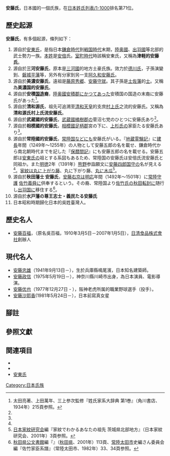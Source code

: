 '''安藤氏'''，日本國的一個氏族，在[[日本姓氏列表/1-1000|日本姓氏列表/1-1000]]排名第71位。
{{右|left|
<gallery>
File:Japanese Crest Maru ni Mokkou(White background).svg|家紋 [[木瓜紋|丸に木瓜]]<br/>（常陸安藤氏）
</gallery>
}}

==歷史起源==
'''安藤氏'''，有多個起源，條列如下：
# 源自於[[安東氏|安東氏]]，是指日本[[鎌倉時代|鎌倉時代]]到[[戦国時代|戦国時代]]末期，[[陸奥國|陸奥國]]、[[出羽國|出羽國]]等北部的武士勢力一族。[[本姓|本姓]]是[[安倍|安倍]]氏。[[室町時代|室町時代]]時該稱安東氏，又稱為'''津軽的安藤氏'''。
# 源自於'''三河安藤氏'''，原本是[[三河國|三河國]]的地方土豪氏族。效力於[[德川氏|德川氏]]，子孫演變到{{tsl|ja|紀伊田辺藩|}}、[[磐城平藩|磐城平藩]]等，另外有分家到另一支[[阿久和安藤氏|阿久和安藤氏]]。
# 源自於'''美濃安藤氏'''，遠祖是[[藤原秀郷|藤原秀郷]]、[[安藤守就|安藤守就]]。其子孫是[[土佐藩|土佐藩]]的[[士|士]]。又稱為'''美濃国的安藤氏'''。
# 源自於'''安積[[国造|国造]]裔'''，[[陸奥國|陸奥國]][[安積郡|安積郡]]にかつてあった安積国の国造の末裔に安藤氏があった<ref name="ota215">太田亮著、上田萬年、三上参次監修『姓氏家系大辞典 第1巻』（角川書店、1934年）215頁参照。</ref>。
# 源自於'''清和源氏'''，祖先可追溯至[[清和天皇|清和天皇]]的支庶[[村上氏|村上氏]]之流的安藤氏。又稱為'''清和源氏村上氏流安藤氏'''。
# 源自於'''武蔵國的安藤氏'''，[[武蔵國|武蔵國]][[橘樹郡|橘樹郡]]の菅沼七党のひとつに安藤氏あり<ref name="ota215"/>。
# 源自於'''相模國的安藤氏'''，[[相模國|相模國]][[足柄郡|足柄郡]]宮の下に、[[上杉氏|上杉氏]]の家臣たる安藤氏あり<ref name="ota215"/>。
# 源自於'''常陸國的安藤氏'''，[[常陸国|常陸国]]などにも安藤氏がいる。『[[地蔵霊験記|地蔵霊験記]]』に[[建長|建長]]年間（1249年～1255年）の人物として安藤五郎の名を載せ、鎌倉時代から南北朝時代までを記した『[[保暦間記|保暦間記]]』にも安藤五郎の名を載せる。安藤五郎は[[安東氏|安東氏]]の祖とする系図もあるため、常陸国の安藤氏は安倍氏流安藤氏と同祖か。また[[明徳|明徳]]2年（1391年）[[熊野大社|熊野]]参詣願文に[[安藤国守|安藤四郎国守]]の名が見える<ref name="ota215"/>。[[家紋|家紋]]は[[フジ属|丸に上がり藤]]、丸に下がり藤、[[木瓜紋|丸に木瓜]]<ref>[[日本家紋研究会|日本家紋研究会]]編『家紋でわかるあなたの祖先 茨城県北部地方』（日本家紋研究会、2001年）3頁参照。</ref>。
# 源自於'''秋田藩士 安藤氏'''，[[安藤右京|安藤右京]]は[[明応|明応]]年間（1492年～1501年）に[[守護|常陸守護]] [[佐竹義舜|佐竹義舜]]に供奉するという。その裔、常陸国より[[佐竹氏|佐竹氏]]の[[久保田藩|秋田]][[転封|転封]]に随行し[[出羽国|出羽国]]に移住する<ref name="akita">[[秋田県公文書館|秋田県公文書館]]編『{{PDFlink|[http://www.pref.akita.lg.jp/www/contents/1134118147302/files/004keizumokuroku1.pdf 系図目録I]}}』（[[秋田県|秋田県]]、2001年）113頁、[[常陸太田市|常陸太田市]]史編さん委員会編『佐竹家臣系譜』（常陸太田市、1982年）33、34頁参照。</ref>。
# 源自於'''水戸藩の尊王志士・義民たる安藤氏'''
# 日本昭和時期歸化日本的吳姓臺灣人。

==歷史名人==
*[[安藤百福|安藤百福]]，（原名吳百福，1910年3月5日－2007年1月5日），[[日清食品株式會社|日清食品株式會社]]創辦人

==現代名人==
*[[安藤忠雄|安藤忠雄]]（1941年9月13日－），生於兵庫縣鳴尾濱，日本知名建築師。
*[[安藤政信|安藤政信]]（1975年5月19日－），神奈川縣川崎市出身，為日本演員、電影導演。
*[[安藤优也|安藤优也]]（1977年12月27日 - ），阪神老虎所属的職業野球選手（投手）。
*[[安藤沙耶香|安藤沙耶香]](1981年5月24日－），日本前寫真女星

== 腳註 ==
{{reflist}}

== 參照文獻 ==

== 関連項目 ==
* {{tsl|ja|三河安藤氏|}}
* {{tsl|ja|美濃安藤氏|}}
* [[安東氏|安東氏]]



{{DEFAULTSORT:あんとうし}}
[[Category:日本氏族|Category:日本氏族]]